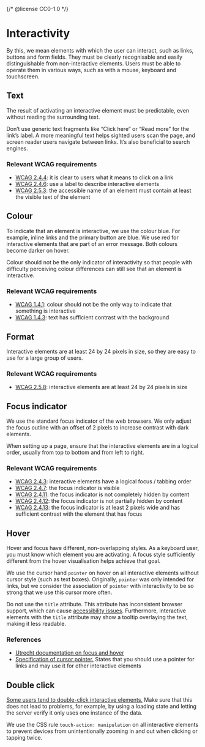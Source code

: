 {/* @license CC0-1.0 */}


<Meta title="Docs/Developer Guide/Interactivity" />

# Interactivity

By this, we mean elements with which the user can interact, such as links, buttons and form fields.
They must be clearly recognisable and easily distinguishable from non-interactive elements.
Users must be able to operate them in various ways, such as with a mouse, keyboard and touchscreen.

## Text

The result of activating an interactive element must be predictable, even without reading the surrounding text.

Don’t use generic text fragments like “Click here” or “Read more” for the link’s label.
A more meaningful text helps sighted users scan the page, and screen reader users navigate between links.
It’s also beneficial to search engines.

### Relevant WCAG requirements

- [WCAG 2.4.4](https://www.w3.org/TR/WCAG22/#link-purpose-in-context): it is clear to users what it means to click on a link
- [WCAG 2.4.6](https://www.w3.org/TR/WCAG22/#headings-and-labels): use a label to describe interactive elements
- [WCAG 2.5.3](https://www.w3.org/TR/WCAG22/#label-in-name): the accessible name of an element must contain at least the visible text of the element

## Colour

To indicate that an element is interactive, we use the colour blue.
For example, inline links and the primary button are blue.
We use red for interactive elements that are part of an error message.
Both colours become darker on hover.

Colour should not be the only indicator of interactivity so that people with difficulty perceiving colour differences can still see that an element is interactive.

### Relevant WCAG requirements

- [WCAG 1.4.1](https://www.w3.org/TR/WCAG22/#use-of-color): colour should not be the only way to indicate that something is interactive
- [WCAG 1.4.3](https://www.w3.org/TR/WCAG21/#contrast-minimum): text has sufficient contrast with the background

## Format

Interactive elements are at least 24 by 24 pixels in size, so they are easy to use for a large group of users.

### Relevant WCAG requirements

- [WCAG 2.5.8](https://w3c.github.io/wcag/guidelines/22/#target-size-minimum): interactive elements are at least 24 by 24 pixels in size

## Focus indicator

We use the standard focus indicator of the web browsers.
We only adjust the focus outline with an offset of 2 pixels to increase contrast with dark elements.

When setting up a page, ensure that the interactive elements are in a logical order, usually from top to bottom and from left to right.

### Relevant WCAG requirements

- [WCAG 2.4.3](https://www.w3.org/TR/WCAG22/#focus-order): interactive elements have a logical focus / tabbing order
- [WCAG 2.4.7](https://www.w3.org/TR/WCAG22/#focus-visible): the focus indicator is visible
- [WCAG 2.4.11](https://www.w3.org/TR/WCAG22/#focus-not-obscured-minimum): the focus indicator is not completely hidden by content
- [WCAG 2.4.12](https://www.w3.org/TR/WCAG22/#focus-not-obscured-enhanced): the focus indicator is not partially hidden by content
- [WCAG 2.4.13](https://www.w3.org/TR/WCAG22/#focus-appearance): the focus indicator is at least 2 pixels wide and has sufficient contrast with the element that has focus

## Hover

Hover and focus have different, non-overlapping styles.
As a keyboard user, you must know which element you are activating.
A focus style sufficiently different from the hover visualisation helps achieve that goal.

We use the cursor hand `pointer` on hover on all interactive elements without cursor style (such as text boxes).
Originally, `pointer` was only intended for links, but we consider the association of `pointer` with interactivity to be so strong that we use this cursor more often.

Do not use the `title` attribute.
This attribute has inconsistent browser support, which can cause [accessibility issues](https://developer.mozilla.org/en-US/docs/Web/HTML/Global_attributes/title#accessibility_concerns).
Furthermore, interactive elements with the `title` attribute may show a tooltip overlaying the text, making it less readable.

### References

- [Utrecht documentation on focus and hover](https://nl-design-system.github.io/utrecht/storybook//docs/css-link--docs)
- [Specification of cursor pointer.](https://www.w3.org/TR/css-ui-4/#valdef-cursor-pointer) States that you should use a pointer for links and may use it for other interactive elements

## Double click

[Some users tend to double-click interactive elements.](https://design-system.service.gov.uk/components/button/#stop-users-from-accidentally-sending-information-more-than-once) Make sure that this does not lead to problems, for example, by using a loading state and letting the server verify it only uses one instance of the data.

We use the CSS rule `touch-action: manipulation` on all interactive elements to prevent devices from unintentionally zooming in and out when clicking or tapping twice.
